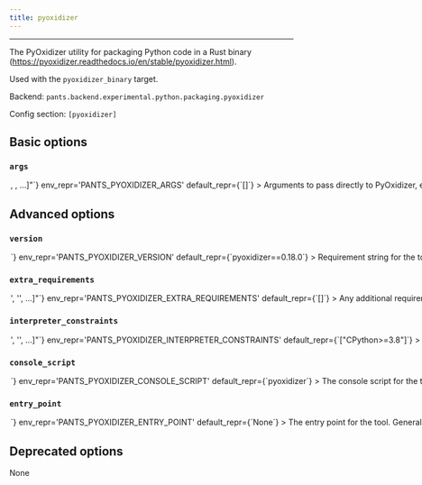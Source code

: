 ```yaml
---
title: pyoxidizer
---
```



---

The PyOxidizer utility for packaging Python code in a Rust binary (https://pyoxidizer.readthedocs.io/en/stable/pyoxidizer.html).

Used with the `pyoxidizer_binary` target.

Backend: <span className="color--primary">`pants.backend.experimental.python.packaging.pyoxidizer`</span>

Config section: <span className="color--primary">`[pyoxidizer]`</span>

<span className={styles.options}>

## Basic options

### `args`

<Option
  cli_repr={`--pyoxidizer-args="[<shell_str>, <shell_str>, ...]"`}
  env_repr='PANTS_PYOXIDIZER_ARGS'
  default_repr={`[]`}
>

Arguments to pass directly to PyOxidizer, e.g. `--pyoxidizer-args="--release"`

</Option>

## Advanced options

### `version`

<Option
  cli_repr={`--pyoxidizer-version=<str>`}
  env_repr='PANTS_PYOXIDIZER_VERSION'
  default_repr={`pyoxidizer==0.18.0`}
>

Requirement string for the tool.

</Option>

### `extra_requirements`

<Option
  cli_repr={`--pyoxidizer-extra-requirements="['<str>', '<str>', ...]"`}
  env_repr='PANTS_PYOXIDIZER_EXTRA_REQUIREMENTS'
  default_repr={`[]`}
>

Any additional requirement strings to use with the tool. This is useful if the tool allows you to install plugins or if you need to constrain a dependency to a certain version.

</Option>

### `interpreter_constraints`

<Option
  cli_repr={`--pyoxidizer-interpreter-constraints="['<str>', '<str>', ...]"`}
  env_repr='PANTS_PYOXIDIZER_INTERPRETER_CONSTRAINTS'
  default_repr={`["CPython>=3.8"]`}
>

Python interpreter constraints for this tool.

</Option>

### `console_script`

<Option
  cli_repr={`--pyoxidizer-console-script=<str>`}
  env_repr='PANTS_PYOXIDIZER_CONSOLE_SCRIPT'
  default_repr={`pyoxidizer`}
>

The console script for the tool. Using this option is generally preferable to (and mutually exclusive with) specifying an --entry-point since console script names have a higher expectation of staying stable across releases of the tool. Usually, you will not want to change this from the default.

</Option>

### `entry_point`

<Option
  cli_repr={`--pyoxidizer-entry-point=<str>`}
  env_repr='PANTS_PYOXIDIZER_ENTRY_POINT'
  default_repr={`None`}
>

The entry point for the tool. Generally you only want to use this option if the tool does not offer a --console-script (which this option is mutually exclusive with). Usually, you will not want to change this from the default.

</Option>

## Deprecated options

None

</span>
